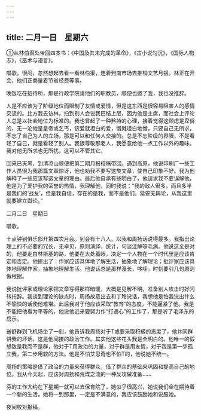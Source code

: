 ```yaml
---
---
---
```

title: 二月一日　星期六
---




①从林伯渠处带回四本书：《中国及其未完成的革命》，《古小说勾沉》，《国际人物志》，《巫术与语言》。



唱歌。很闷，忽然想起去看一看林伯渠，连着到南市场去推销文艺月报。林正在开会，他们正商量着节省经费等事。

晚饭吃在招待所，那是行政学院请他们的职教员，顺便也邀了我，我也没推辞。

人是不应该为了阶级地位而限制了友情或爱情，但是这东西是很容易阻害人的感情交流的。比方我去访林，扫到别人会说我巴结上层，因为他是主席，而社会上评论人总是以社会地位为标准的。我也曾起了一种矜持的心理，接着觉得这顾虑是卑俗的，无一沦他是皇帝或乞丐，该爱就坦白的爱，憎就坦白地憎，只要自己无所求，不忘了自己为人的立场，那是可以和任何人交接的。总是不忘阶级的界限，不是看轻了自己，就是看轻了别人。我很尊敬那老人，我愿意给他一点工作以外的趣味。我对他无所求也无所扰，这可以不管其它。

回来已天黑，到清凉山顺便把第二期月报校稿带回。遇到高原，他说印刷厂一些工作人员很为我那篇文章惊讶，他也劝我不要写这类文章，使自己印象不好。我为他解释了一些应该写这文章的理由。最后他自承有些明白了，他请求我不要误解他，他是为了爱护我的荣誉的热情，我理解他，同时我说：“我的敌人很多，而且多半是我们的‘战友’，但是我自信，存在的是我，而不是他们。延安无舆论，从我这里就要建立舆论。”





二月二日　星期日


唱歌。

十点钟到俱乐部开第四次月会。到会有十八人。以我和周扬话说得最多。我指出论理上的不必要的冗长，无卓见，原则演绎，统计，句谈注解等毛病。他说这全是对的，他要走白林斯基的路，他要在大处着眼，决定一个人物在一个时代里是应该肯定和否定。他提出了：作家应该具体地了解生活，抽象地了解理论；批评家应该具体地理解作家，抽象地理解生活。他说话总是那样漫长，哆嗦，时刻要引几句原则做根据。

我说批评家或理论家把文章写得那样暗暖，大概是见解不明，准备别人攻击时好闪转托辞。我谈到理论的缺点时，周扬故意出去和丁玲说话，我想他是怕我说出什么不愉快的话使他难堪。此后我对于他应该采取“教育”的态度，不能逼紧了他。我是不能把他看为平等的，他说他近来要努力作“打通心”的工作了，那是听了毛泽东的启示。

送舒群到飞机场坐了一刻，他告诉我周扬对于T或要采取积极的态度了，他并同群讲我的坏话，这是他间接的政治工作。其实他这些花头我是全明白的。他唯一的假想敌是我而不是群，他对于T用政治的力量，对于群是用友情，对于我是第一步孤立我，第二步用软的方法。他是不怕艾思奇也不怕T的，他说她不统一。

周扬的策略是借了政治的力量来获得群众，借了群众的基础来巩固和提高自己的地位。我从今天起，应该对周扬和荒煤之流的一种反攻做准备……

芬的工作大约在下星期一就可以去保育院了，她似乎很高兴，她说我们全在期待着一个新的生活。她将一到那里，一定是不满意的，我应该鼓励她和说服她。

夜间校对报稿。